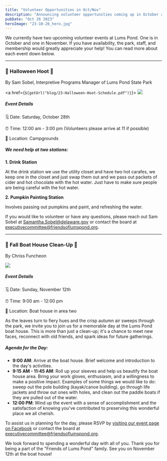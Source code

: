 ```yaml
---
title: "Volunteer Opportunities in Oct/Nov"
description: "Announcing volunteer opportunities coming up in October and November."
pubDate: "Oct 26 2023"
heroImage: "23-10-26_hero.jpg"
---
```


We currently have two upcoming volunteer events at Lums Pond. One is in October and one in November. If you have availability, the park, staff, and membership would greatly appreciate your help! You can read more about each event down below.

---

### 🎃 Halloween Hoot 🎃

By Sam Sobel, Interpretive Programs Manager of Lums Pond State Park


<a href={`${getUrl("blog/23-Halloween-Hoot-Schedule.pdf")}`}>
  <Image class="full" src="23-10-26_1.jpg"></Image>
</a>

##### Event Details

🗓 Date: Saturday, October 28th

⏰ Time: 12:00 am - 3:00 pm (Volunteers please arrive at 11 if possible)

📍 Location: Campgrounds

##### We need help at two stations:

**1. Drink Station**

At the drink station we use the utility closet and have two hot carafes, we keep one in the closet and just swap them out and we pass out packets of cider and hot chocolate with the hot water. Just have to make sure people are being careful with the hot water.

**2. Pumpkin Painting Station**

Involves passing out pumpkins and paint, and refreshing the water.

If you would like to volunteer or have any questions, please reach out Sam Sobel at <a href="mailto:Samantha.Sobel@delaware.gov">Samantha.Sobel@delaware.gov</a> or contact the board at <a href="mailto:executivecommittee@friendsoflumspond.org">executivecommittee@friendsoflumspond.org</a>.

---

### 🍂 Fall Boat House Clean-Up 🍂

By Chriss Funcheon

<Image src="23-10-26_2.jpg" height={400}></Image>

##### Event Details

🗓 Date: Sunday, November 12th

⏰ Time: 9:00 am - 12:00 pm

📍 Location: Boat house in area two

As the leaves turn to fiery hues and the crisp autumn air sweeps through the park, we invite you to join us for a memorable day at the Lums Pond boat house. This is more than just a clean-up; it's a chance to meet new faces, reconnect with old friends, and spark ideas for future gatherings.

##### Agenda for the Day:

- **9:00 AM**: Arrive at the boat house. Brief welcome and introduction to the day's activities.
- **9:15 AM - 11:45 AM**: Roll up your sleeves and help us beautify the boat house area. Bring your work gloves, enthusiasm, and a willingness to make a positive impact. Examples of some things we would like to do: sweep out the pole building (kayak/canoe building), go through life jackets and throw out ones with holes, and clean out the paddle boats if they are pulled out of the water.
- **12:00 PM**: Wind up the event with a sense of accomplishment and the satisfaction of knowing you've contributed to preserving this wonderful place we all cherish.

To assist us in planning for the day, please RSVP by <a href="https://www.facebook.com/events/712201907048545" target="_blank">visiting our event page on Facebook</a> or contact the board at <a href="mailto:executivecommittee@friendsoflumspond.org">executivecommittee@friendsoflumspond.org</a>.

We look forward to spending a wonderful day with all of you. Thank you for being a part of the "Friends of Lums Pond" family. See you on November 12th at the boat house!
